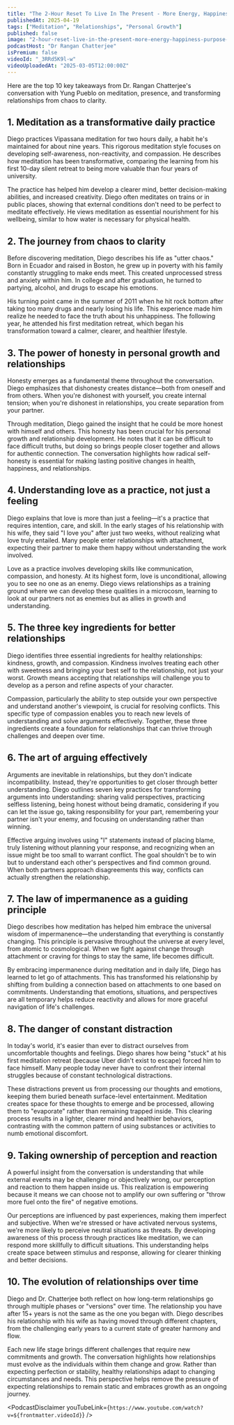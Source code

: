 ```yaml
---
title: "The 2-Hour Reset To Live In The Present - More Energy, Happiness, Purpose & Meaning | Yung Pueblo"
publishedAt: 2025-04-19
tags: ["Meditation", "Relationships", "Personal Growth"]
published: false
image: "2-hour-reset-live-in-the-present-more-energy-happiness-purpose-meaning-yung-pueblo.jpg"
podcastHost: "Dr Rangan Chatterjee"
isPremium: false
videoId: "_3RRd5K9l-w"
videoUploadedAt: "2025-03-05T12:00:00Z"
---
```



<PodcastSummaryPageLayout frontmatter={frontmatter}>

Here are the top 10 key takeaways from Dr. Rangan Chatterjee's conversation with Yung Pueblo on meditation, presence, and transforming relationships from chaos to clarity.

## 1. Meditation as a transformative daily practice

Diego practices Vipassana meditation for two hours daily, a habit he's maintained for about nine years. This rigorous meditation style focuses on developing self-awareness, non-reactivity, and compassion. He describes how meditation has been transformative, comparing the learning from his first 10-day silent retreat to being more valuable than four years of university.

The practice has helped him develop a clearer mind, better decision-making abilities, and increased creativity. Diego often meditates on trains or in public places, showing that external conditions don't need to be perfect to meditate effectively. He views meditation as essential nourishment for his wellbeing, similar to how water is necessary for physical health.

## 2. The journey from chaos to clarity

Before discovering meditation, Diego describes his life as "utter chaos." Born in Ecuador and raised in Boston, he grew up in poverty with his family constantly struggling to make ends meet. This created unprocessed stress and anxiety within him. In college and after graduation, he turned to partying, alcohol, and drugs to escape his emotions.

His turning point came in the summer of 2011 when he hit rock bottom after taking too many drugs and nearly losing his life. This experience made him realize he needed to face the truth about his unhappiness. The following year, he attended his first meditation retreat, which began his transformation toward a calmer, clearer, and healthier lifestyle.

## 3. The power of honesty in personal growth and relationships

Honesty emerges as a fundamental theme throughout the conversation. Diego emphasizes that dishonesty creates distance—both from oneself and from others. When you're dishonest with yourself, you create internal tension; when you're dishonest in relationships, you create separation from your partner.

Through meditation, Diego gained the insight that he could be more honest with himself and others. This honesty has been crucial for his personal growth and relationship development. He notes that it can be difficult to face difficult truths, but doing so brings people closer together and allows for authentic connection. The conversation highlights how radical self-honesty is essential for making lasting positive changes in health, happiness, and relationships.

## 4. Understanding love as a practice, not just a feeling

Diego explains that love is more than just a feeling—it's a practice that requires intention, care, and skill. In the early stages of his relationship with his wife, they said "I love you" after just two weeks, without realizing what love truly entailed. Many people enter relationships with attachment, expecting their partner to make them happy without understanding the work involved.

Love as a practice involves developing skills like communication, compassion, and honesty. At its highest form, love is unconditional, allowing you to see no one as an enemy. Diego views relationships as a training ground where we can develop these qualities in a microcosm, learning to look at our partners not as enemies but as allies in growth and understanding.

## 5. The three key ingredients for better relationships

Diego identifies three essential ingredients for healthy relationships: kindness, growth, and compassion. Kindness involves treating each other with sweetness and bringing your best self to the relationship, not just your worst. Growth means accepting that relationships will challenge you to develop as a person and refine aspects of your character.

Compassion, particularly the ability to step outside your own perspective and understand another's viewpoint, is crucial for resolving conflicts. This specific type of compassion enables you to reach new levels of understanding and solve arguments effectively. Together, these three ingredients create a foundation for relationships that can thrive through challenges and deepen over time.

## 6. The art of arguing effectively

Arguments are inevitable in relationships, but they don't indicate incompatibility. Instead, they're opportunities to get closer through better understanding. Diego outlines seven key practices for transforming arguments into understanding: sharing valid perspectives, practicing selfless listening, being honest without being dramatic, considering if you can let the issue go, taking responsibility for your part, remembering your partner isn't your enemy, and focusing on understanding rather than winning.

Effective arguing involves using "I" statements instead of placing blame, truly listening without planning your response, and recognizing when an issue might be too small to warrant conflict. The goal shouldn't be to win but to understand each other's perspectives and find common ground. When both partners approach disagreements this way, conflicts can actually strengthen the relationship.

## 7. The law of impermanence as a guiding principle

Diego describes how meditation has helped him embrace the universal wisdom of impermanence—the understanding that everything is constantly changing. This principle is pervasive throughout the universe at every level, from atomic to cosmological. When we fight against change through attachment or craving for things to stay the same, life becomes difficult.

By embracing impermanence during meditation and in daily life, Diego has learned to let go of attachments. This has transformed his relationship by shifting from building a connection based on attachments to one based on commitments. Understanding that emotions, situations, and perspectives are all temporary helps reduce reactivity and allows for more graceful navigation of life's challenges.

## 8. The danger of constant distraction

In today's world, it's easier than ever to distract ourselves from uncomfortable thoughts and feelings. Diego shares how being "stuck" at his first meditation retreat (because Uber didn't exist to escape) forced him to face himself. Many people today never have to confront their internal struggles because of constant technological distractions.

These distractions prevent us from processing our thoughts and emotions, keeping them buried beneath surface-level entertainment. Meditation creates space for these thoughts to emerge and be processed, allowing them to "evaporate" rather than remaining trapped inside. This clearing process results in a lighter, clearer mind and healthier behaviors, contrasting with the common pattern of using substances or activities to numb emotional discomfort.

## 9. Taking ownership of perception and reaction

A powerful insight from the conversation is understanding that while external events may be challenging or objectively wrong, our perception and reaction to them happen inside us. This realization is empowering because it means we can choose not to amplify our own suffering or "throw more fuel onto the fire" of negative emotions.

Our perceptions are influenced by past experiences, making them imperfect and subjective. When we're stressed or have activated nervous systems, we're more likely to perceive neutral situations as threats. By developing awareness of this process through practices like meditation, we can respond more skillfully to difficult situations. This understanding helps create space between stimulus and response, allowing for clearer thinking and better decisions.

## 10. The evolution of relationships over time

Diego and Dr. Chatterjee both reflect on how long-term relationships go through multiple phases or "versions" over time. The relationship you have after 15+ years is not the same as the one you began with. Diego describes his relationship with his wife as having moved through different chapters, from the challenging early years to a current state of greater harmony and flow.

Each new life stage brings different challenges that require new commitments and growth. The conversation highlights how relationships must evolve as the individuals within them change and grow. Rather than expecting perfection or stability, healthy relationships adapt to changing circumstances and needs. This perspective helps remove the pressure of expecting relationships to remain static and embraces growth as an ongoing journey.

<PodcastDisclaimer
  youTubeLink={`https://www.youtube.com/watch?v=${frontmatter.videoId}`}
/>

</PodcastSummaryPageLayout>
